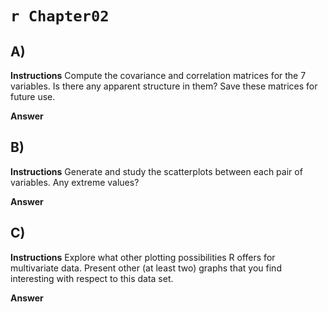 # `r Chapter02`

## A)

**Instructions**
Compute the covariance and correlation matrices for the 7 variables. Is there any apparent
structure in them? Save these matrices for future use.

**Answer**

## B)

**Instructions**
Generate and study the scatterplots between each pair of variables. Any extreme values?

**Answer**

## C)

**Instructions**
Explore what other plotting possibilities R offers for multivariate data. Present other (at
least two) graphs that you find interesting with respect to this data set.

**Answer**